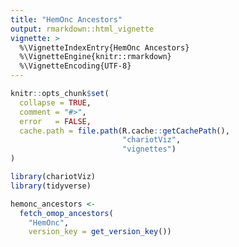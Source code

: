 ```yaml
---
title: "HemOnc Ancestors"
output: rmarkdown::html_vignette
vignette: >
  %\VignetteIndexEntry{HemOnc Ancestors}
  %\VignetteEngine{knitr::rmarkdown}
  %\VignetteEncoding{UTF-8}
---
```


```r
knitr::opts_chunk$set(
  collapse = TRUE,
  comment = "#>",
  error   = FALSE,
  cache.path = file.path(R.cache::getCachePath(),
                         "chariotViz",
                         "vignettes")
)
```

```r
library(chariotViz)
library(tidyverse)
```

```r
hemonc_ancestors <- 
  fetch_omop_ancestors(
    "HemOnc",
    version_key = get_version_key())
```

